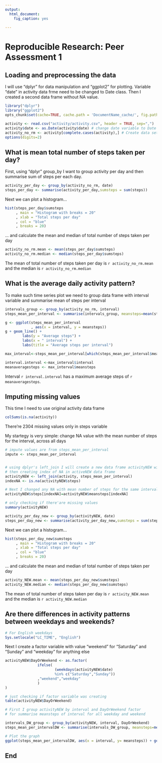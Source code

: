 ```yaml
---
output:
  html_document:
    fig_caption: yes
    
---
```

# Reproducible Research: Peer Assessment 1


## Loading and preprocessing the data

I will use "dplyr" for data manipulation and "ggplot2" for plotting.
Variable "date" in activity data frme need to be changed to Date class. Then I created a second data frame without NA value.
```r
library("dplyr")
library("ggplot2")
opts_chunk$set(cache=TRUE, cache.path = 'DocumentName_cache/', fig.path='figure/')
```
```r
activity <- read.csv("activity/activity.csv", header = TRUE, sep=",")
activity$date <- as.Date(activity$date) # change date variable to Date class
activity_no_rm <- activity[complete.cases(activity),] # Create data set without NA
options(digits=2)
```

## What is mean total number of steps taken per day?

First, using "dplyr" group_by I want to group activity per day and then summarise sum of steps per each day.
```r
activity_per_day <- group_by(activity_no_rm, date)
steps_per_day <- summarise(activity_per_day,sumsteps = sum(steps))
```
Next we can plot a histogram...
```r
hist(steps_per_day$sumsteps
     , main = "Histogram with breaks = 20"
     , xlab = "Total steps per day"
     , col = "blue"
     , breaks = 20)
```
  
... and calculate the mean and median of total number of steps taken per day
```r
activity_no_rm.mean <- mean(steps_per_day$sumsteps)
activity_no_rm.median <- median(steps_per_day$sumsteps)
```
The mean of total number of steps taken per day is `r activity_no_rm.mean` and the median is `r activity_no_rm.median`

## What is the average daily activity pattern?

To make such time series plot we need to group data frame with interval variable and summarise mean of steps per interval
```r
intervals_group <- group_by(activity_no_rm, interval)
steps_mean_per_interval <- summarise(intervals_group, meansteps=mean(steps))

g <- ggplot(steps_mean_per_interval
            , aes(x = interval, y = meansteps))
g + geom_line() +
        labs(y = "Average steps") +
        labs(x = " interval") +
        labs(title = "Average steps per interval")
```


```r
max_interval<-steps_mean_per_interval[which(steps_mean_per_interval$meansteps==max(steps_mean_per_interval$meansteps)),]
```
```r
interval.interval <-max_interval$interval
meanaveragesteps <- max_interval$meansteps
```

Interval `r interval.interval` has a maximum average steps of `r meanaveragesteps`.

## Imputing missing values

This time I need to use original activity data frame
```r
colSums(is.na(activity))

```
There're 2304 missing values only in steps variable

My startegy is very simple: change NA value with the mean number of steps for the interval, across all days

```r
# impute values are from steps_mean_per_interval
impute <- steps_mean_per_interval


# using dplyr's left_join I will create a new data frame activityNEW with combined activity and steps_mean_per_interval,
# then creating index of NA in activeNEW data frame 
activityNEW <- left_join(activity, steps_mean_per_interval)
indexNA <- is.na(activityNEW$steps)

# Next I changed any NA with mean number of steps for the same interval
activityNEW$steps[indexNA]=activityNEW$meansteps[indexNA]

# only checking if there'are missing values
summary(activityNEW)
```

```r
activity_per_day_new <- group_by(activityNEW, date)
steps_per_day_new <- summarise(activity_per_day_new,sumsteps = sum(steps))
```
Next we can plot a histogram...
```r
hist(steps_per_day_new$sumsteps
     , main = "Histogram with breaks = 20"
     , xlab = "Total steps per day"
     , col = "blue"
     , breaks = 20)
```
  
... and calculate the mean and median of total number of steps taken per day
```r
activity_NEW.mean <- mean(steps_per_day_new$sumsteps)
activity_NEW.median <- median(steps_per_day_new$sumsteps)
```
The mean of total number of steps taken per day is `r activity_NEW.mean` and the median is `r activity_NEW.median`

## Are there differences in activity patterns between weekdays and weekends?

```r
# For English weekdays
Sys.setlocale("LC_TIME", "English")
```
Next I create a factor variable with value "weekend" for "Saturday" and "Sunday" and "weekday" for anything else

```r
activityNEW$DayOrWeekend <- as.factor( 
               ifelse(
                       (weekdays(activityNEW$date)
                       %in% c("Saturday","Sunday"))
               ,"weekend","weekday"
               )
)

# just checking if factor variable was creating
table(activityNEW$DayOrWeekend)
```

```r
# First I group activityNEW by interval and DayOrWeekend factor 
# for summarise meansteps of interval for all weekday and weekend

intervals_DW_group <- group_by(activityNEW, interval, DayOrWeekend)
steps_mean_per_intervalDW <- summarise(intervals_DW_group, meansteps=mean(steps))

# Plot the graph 
ggplot(steps_mean_per_intervalDW, aes(x = interval, y= meansteps)) + geom_line() +facet_grid(DayOrWeekend ~.)
```
  
## End
